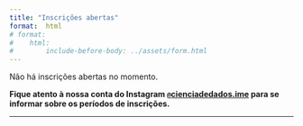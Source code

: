 ```yaml
---
title: "Inscrições abertas"
format:  html
# format:
#    html:
#        include-before-body: ../assets/form.html
---
```


Não há inscrições abertas no momento. 

**Fique atento à nossa conta do Instagram [`@`cienciadedados.ime](https://www.instagram.com/cienciadedados.ime){target="_blank"} para se informar sobre os períodos de inscrições.**

<!-- 
As inscrições para o curso livre **[`R` para Ciência de Dados: Regressão Logística](https://ufba.netlify.app/paginas/catalogo/r/regressao-logistica){target="_blank"}**, que acontecerá nos dias **13 de setembro (das 14h às 18h) e 20 de setembro (das 14h às 18h)** no Instituto de Matemática e Estatística da Universidade Federal da Bahia, estão abertas e podem ser realizadas pelo link: **[formulário de inscrição](https://forms.gle/UveFJMDXoqELVYZ28){target="_blank"}**.


**Prazo de inscrições:** 04/08/2024 a 17/08/2024.

**Importante:** o curso conta com 20 vagas e, havendo mais inscritos do que número de vagas, as mesmas serão distribuídas por sorteio, respeitando o caráter extensionista da atividade conforme a **[Resolução 02/2012 do Conselho Acadêmico de Pesquisa e Extensão da UFBA](https://proext.ufba.br/sites/proext.ufba.br/files/resolucao_no_02-2012_capex_-_regulamento_da_extensao.pdf){target="_blank"}**. -->

---

